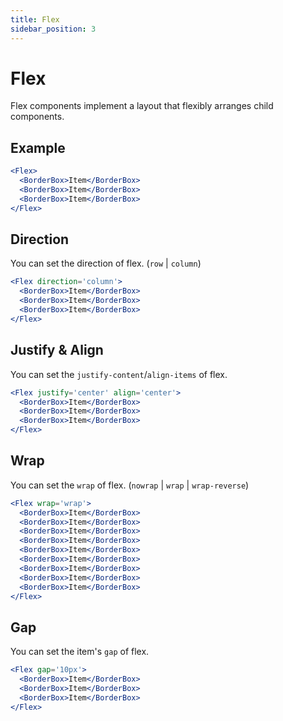 ```yaml
---
title: Flex
sidebar_position: 3
---
```


# Flex

Flex components implement a layout that flexibly arranges child components.

## Example

```jsx live
<Flex>
  <BorderBox>Item</BorderBox>
  <BorderBox>Item</BorderBox>
  <BorderBox>Item</BorderBox>
</Flex>
```

## Direction

You can set the direction of flex. (`row` | `column`)

```jsx live
<Flex direction='column'>
  <BorderBox>Item</BorderBox>
  <BorderBox>Item</BorderBox>
  <BorderBox>Item</BorderBox>
</Flex>
```

## Justify & Align

You can set the `justify-content`/`align-items` of flex.

```jsx live
<Flex justify='center' align='center'>
  <BorderBox>Item</BorderBox>
  <BorderBox>Item</BorderBox>
  <BorderBox>Item</BorderBox>
</Flex>
```

## Wrap

You can set the `wrap` of flex. (`nowrap` | `wrap` | `wrap-reverse`)

```jsx live
<Flex wrap='wrap'>
  <BorderBox>Item</BorderBox>
  <BorderBox>Item</BorderBox>
  <BorderBox>Item</BorderBox>
  <BorderBox>Item</BorderBox>
  <BorderBox>Item</BorderBox>
  <BorderBox>Item</BorderBox>
  <BorderBox>Item</BorderBox>
  <BorderBox>Item</BorderBox>
  <BorderBox>Item</BorderBox>
</Flex>
```

## Gap

You can set the item's `gap` of flex.

```jsx live
<Flex gap='10px'>
  <BorderBox>Item</BorderBox>
  <BorderBox>Item</BorderBox>
  <BorderBox>Item</BorderBox>
</Flex>
```

